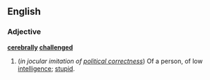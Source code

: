 ==English==
===Adjective===
'''[[cerebrally]] [[challenged]]'''

#(''in jocular imitation of [[political correctness]]'') Of a person, of low [[intelligence]]; [[stupid]].